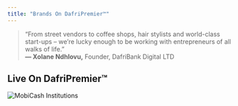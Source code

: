 ```yaml
---
title: "Brands On DafriPremier™"
---
```


> “From street vendors to coffee shops, hair stylists and world-class start-ups – we’re lucky enough to be working with entrepreneurs of all walks of life.”  
> **— Xolane Ndhlovu,** Founder, DafriBank Digital LTD

## Live On DafriPremier™
<img src="/images/institutions.png" alt="MobiCash Institutions" />


